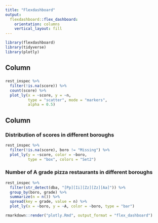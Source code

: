 ```yaml
---
title: "Flexdashboard"
output: 
  flexdashboard::flex_dashboard:
    orientation: columns
    vertical_layout: fill
---
```


```r
library(flexdashboard)
library(tidyverse)
library(plotly)
```

Column {data-width=450}
-----------------------------------------------------------------------

### 
```r
rest_inspec %>%
  filter(!is.na(score)) %>% 
  count(score) %>%
  plot_ly(x = ~score, y = ~n, 
          type = "scatter", mode = "markers", 
          alpha = 0.5)
```

Column {data-width=550}
-----------------------------------------------------------------------

### Distribution of scores in different boroughs
```r
rest_inspec %>%
  filter(!is.na(score), boro != "Missing") %>% 
  plot_ly(y = ~score, color = ~boro, 
          type = "box", colors = "Set2")
```

### Number of A grade pizza restaurants in different boroughs

```r
rest_inspec %>% 
  filter(str_detect(dba, "[Pp][Ii][Zz][Zz][Aa]")) %>% 
  group_by(boro, grade) %>% 
  summarize(n = n()) %>% 
  spread(key = grade, value = n) %>%
  plot_ly(x = ~boro, y = ~A, color = ~boro, type = "bar")
```

```r
rmarkdown::render("plotly.Rmd", output_format = "flex_dashboard")
```

